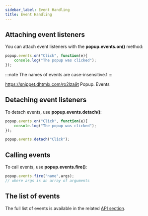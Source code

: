 ```yaml
---
sidebar_label: Event Handling
title: Event Handling
---
```



          

## Attaching event listeners

You can attach event listeners with the <strong>popup.events.on()</strong> method:

~~~js
popup.events.on("Click", function(e){
    console.log("The popup was clicked");
});
~~~

:::note
The names of events are case-insensitive.1
:::

https://snippet.dhtmlx.com/ro2lza9t	Popup. Events

## Detaching event listeners

To detach events, use <strong>popup.events.detach()</strong>:

~~~js
popup.events.on("Click", function(e){
    console.log("The popup was clicked");
});

popup.events.detach("Click");
~~~

## Calling events

To call events, use <strong>popup.events.fire()</strong>:

~~~js
popup.events.fire("name",args);
// where args is an array of arguments
~~~

## The list of events

The full list of events is available in the related [API section](/popup/api/refs/popup_events).


